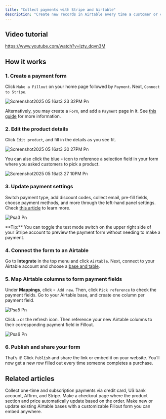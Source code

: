 ```yaml
---
title: "Collect payments with Stripe and Airtable"
description: "Create new records in Airtable every time a customer or client makes a purchase. Use Fillout forms to make a Stripe payment page and connect it to Airtable."
---
```


## Video tutorial

https://www.youtube.com/watch?v=Izty_dqvn3M

## How it works

### 1. Create a payment form

Click `Make a Fillout` on your home page followed by `Payment`. Next, `Connect to Stripe`.

![Screenshot2025 05 16at3 23 32PM Pn](/images/Screenshot2025-05-16at3.23.32PM.png)

Alternatively, you may create a `Form`, and add a `Payment` page in it. See [this guide](https://www.fillout.com/help/payment-page) for more information.

### 2. Edit the product details

Click `Edit product`, and fill in the details as you see fit.

![Screenshot2025 05 16at3 30 27PM Pn](/images/Screenshot2025-05-16at3.30.27PM.png)

You can also click the blue `+` icon to reference a selection field in your form where you asked customers to pick a product.

![Screenshot2025 05 16at3 27 10PM Pn](/images/Screenshot2025-05-16at3.27.10PM.png)

### 3. Update payment settings

Switch payment type, add discount codes, collect email, pre-fill fields, choose payment methods, and more through the left-hand panel settings. Check [this article](https://www.fillout.com/help/payment-page) to learn more.

![Psa3 Pn](/images/psa3.png)

<Tip>
  **Tip:** You can toggle the test mode switch on the upper right side of your Stripe account to preview the payment form without needing to make a payment.
</Tip>

### 4. Connect the form to an Airtable

Go to **Integrate** in the top menu and click `Airtable`. Next, connect to your Airtable account and choose a [base and table](/016c5cbe122d4739bc34eb3deda81846?pvs=25#0249a46d7b524466a0fe3ef89a14c05b).

### 5. Map Airtable columns to form payment fields

Under **Mappings**, click `+ Add new`. Then, click `Pick reference` to check the payment fields. Go to your Airtable base, and create one column per payment field.

![Psa5 Pn](/images/psa5.png)

Click `↺` or the refresh icon. Then reference your new Airtable columns to their corresponding payment field in Fillout.

![Psa6 Pn](/images/psa6.png)

### 6. Publish and share your form

That’s it\! Click `Publish` and share the link or embed it on your website. You’ll now get a new row filled out every time someone completes a purchase.

## Related articles

<CardGroup cols={3}>
  <Card title="Payment page" icon="credit-card" iconType="regular" color="#FFC738">
Collect one-time and subscription payments via credit card, US bank account, Affirm, and Stripe.
  </Card>
  <Card title="Dynamic payment page" icon="cart-shopping" iconType="regular" color="#FFC738">
Make a checkout page where the product section and price automatically update based on the order.
  </Card>
  <Card title="Create an Airtable form" icon="table-layout" iconType="regular" color="#FFC738">
Make new or update existing Airtable bases with a customizable Fillout form you can embed anywhere.
  </Card>
</CardGroup>